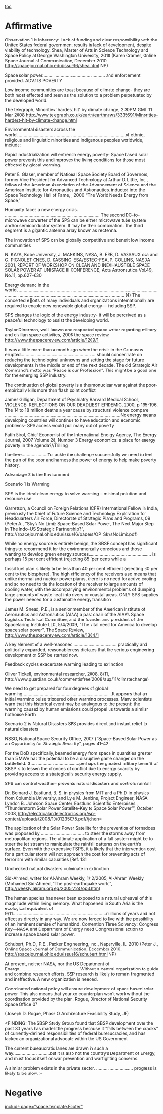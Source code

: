 [[toc]]
=Affirmative= 
Observation 1 is Inherency: Lack of funding and clear responsibility with the United States federal government results in lack of development, despite viability of technology. Shea, Master of Arts in Science Technology and Space Policy at George Washington University, 2010 (Karen Cramer, Online Space Journal of Communication, December 2010. http://spacejournal.ohio.edu/issue16/shea.html NP)

Space solar power................................................... and enforcement provided.
ADV.1 IS POVERTY

Low income communities are toast because of climate change- they are both most effected and seen as the solution to a problem perpetuated by the developed world.

The telegraph, Minorities 'hardest hit' by climate change, 2:30PM GMT 11 Mar 2008 http://www.telegraph.co.uk/earth/earthnews/3335691/Minorities-hardest-hit-by-climate-change.html

Environmental disasters across the world.........................................................................................of ethnic, religious and linguistic minorities and indigenous peoples worldwide, include:

Rapid industrialization will entrench energy poverty- Space based solar power prevents this and improves the living conditions for those most effected by global warming.

Peter E. Glaser, member of National Space Society Board of Governors, former Vice President for Advanced Technology at Arthur D. Little, Inc., fellow of the American Association of the Advancement of Science and the American Institute for Aeronautics and Astronautics, inducted into the Space Technology Hall of Fame, , 2000 “The World Needs Energy from Space,”

Humanity faces a new energy crisis. ............................................................................. The second DC-to-microwave converter of the SPS can be either microwave tube system and/or semiconductor system. It may be their combination. The third segment is a gigantic antenna array known as rectenna.

The innovation of SPS can be globally competitive and benefit low income communities

N. KAYA, Kobe University, J. MANKINS, NASA, B. ERB, D. VASSAUX csa and G. PIGNOLET CNES, D. KASSING, ESA/ESTEC-FSA, P. COLLINS, NASDA 2001, REPORT OF WORKSHOP ON CLEAN AND INEXHAUSTIBLE SPACE SOLAR POWER AT UNISPACE III CONFERENCE, Acta Astronautica Vol.49, No.11, pp.627–630

Energy demand in the world,................................................................................................................................................................................................................... (4) The concerted e􏰁orts of many individuals and organizations internationally are required to enable new renewable global energy— including SSP.


SPS changes the logic of the energy industry- it will be perceived as a peaceful technology to assist the developing world.

Taylor Dinerman, well-known and respected space writer regarding military and civilian space activities, 2008 the space review, http://www.thespacereview.com/article/1209/1

It was a little more than a month ago when the crisis in the Caucasus erupted............................................................. should concentrate on reducing the technological unknowns and setting the stage for future developments in the middle or end of the next decade. The old Strategic Air Command’s motto was “Peace is our Profession”. This might be a good one for the emerging SSP industry.

The continuation of global poverty is a thermonuclear war against the poor- empirically kills more than flash point conflict

James Gilligan, Department of Psychiatry Harvard Medical School, VIOLENCE: REFLECTIONS ON OUR DEADLIEST EPIDEMIC, 2000, p 195-196.
The 14 to 18 million deaths a year cause by structural violence compare ..............................................................................................No energy means developing countries will continue to have education and economic problems- SPS access would pull many out of poverty

Fatih Birol, Chief Economist of the International Energy Agency, The Energy Journal, 2007 Volume 28, Number 3 Energy economics: a place for energy poverty in the agenda?//Trilling

I believe.....................To tackle the challenge successfully we need to feel the pain of the poor and harness the power of energy to help make poverty history.

Advantage 2 is the Environment

Scenario 1 is Warming

SPS is the ideal clean energy to solve warming – minimal pollution and resource use

Garretson, a Council on Foreign Relations (CFR) International Fellow in India, previously the Chief of Future Science and Technology Exploration for Headquarters Air Force, Directorate of Strategic Plans and Programs, 09 (Peter A., “Sky’s No Limit: Space-Based Solar Power, The Next Major Step In The Indo-US Strategic Partnership?”, http://spacejournal.ohio.edu/issue16/papers/OP_SkysNoLimit.pdf)

While no energy source is entirely benign, the SBSP concept has significant things to recommend it for the environmentally conscious and those wanting to develop green energy sources................................................... is perhaps 15 per cent efficient (rejecting 85 (per cent) while a

fossil fuel plan is likely to be less than 40 per cent efficient (rejecting 60 per cent to the biosphere). The high efficiency of the receivers also means that unlike thermal and nuclear power plants, there is no need for active cooling and so no need to tie the location of the receiver to large amounts of cooling water, with the accompanying environmental problems of dumping large amounts of waste heat into rivers or coastal areas.
ONLY SPS supplies the power needed for a sustainable energy transition

James M. Snead, P.E., is a senior member of the American Institute of Aeronautics and Astronautics (AIAA) a past chair of the AIAA’s Space Logistics Technical Committee, and the founder and president of the Spacefaring Institute LLC, 5/4/2009, “The vital need for America to develop space solar power”, The Space Review, http://www.thespacereview.com/article/1364/1

A key element of a well-reasoned ................................... practically and politically expanded, reasonableness dictates that the serious engineering development of SSP be started now.

Feedback cycles exacerbate warming leading to extinction

Oliver Tickell, environmental researcher, 2008, 8/11, http://www.guardian.co.uk/commentisfree/2008/aug/11/climatechange)

We need to get prepared for four degrees of global warming.........................................................................It appears that an initial warming pulse triggered other warming processes. Many scientists warn that this historical event may be analogous to the present: the warming caused by human emissions could propel us towards a similar hothouse Earth.

Scenario 2 is Natural Disasters
SPS provides direct and instant relief to natural disasters

NSSO, National Space Security Office, 2007 (“Space-Based Solar Power as an Opportunity for Strategic Security”, pages 41-42)

For the DoD specifically, beamed energy from space in quantities greater than 5 MWe has the potential to be a disruptive game changer on the battlefield. S........................................perhaps the greatest military benefit of SBSP is to lessen the chances of conflict due to energy scarcity by providing access to a strategically security energy supply.

SPS can control weather– prevents natural disasters and controls rainfall

Dr. Bernard J. Eastlund, B. S. in physics from MIT and a Ph.D. in physics from Columbia University, and Lyle M. Jenkins, Project Engineer, NASA Lyndon B. Johnson Space Center, Eastlund Scientific Enterprises , “Thunderstorm Solar Power Satellite-Key to Space Solar Power’”, October 2008, http://electricalandelectronics.org/wp-content/uploads/2008/10/01235075.pdf//jchen=

The application of the Solar Power Satellite for the prevention of tornadoes was proposed by ................................... to steer the storms away from metropolitan regions. The ultimate application of a full system might be to steer the jet stream to manipulate the rainfall patterns on the earth’s surface. Even with the expensive TSPS, it is likely that the intervention cost for a particular storm will not approach the cost for preventing acts of terrorism with similar casualties [Ref. 131


Unchecked natural disasters culminate in extinction

Sid-Ahmed, writer for Al-Ahram Weekly, 1/12/2005, Al-Ahram Weekly (Mohamed Sid-Ahmed, “The post-earthquake world”, http://weekly.ahram.org.eg/2005/724/op3.htm)

The human species has never been exposed to a natural upheaval of this magnitude within living memory. What happened in South Asia is the ecological equivalent of 9/11............................................................................millions of years and not affect us directly in any way. We are now forced to live with the possibility of an imminent demise of humankind.
Contention Three Solvency:
Congress Key—NASA and Department of Energy need Congressional action to increase space based solar power.

Schubert, Ph.D., P.E., Packer Engineering, Inc., Naperville, IL, 2010 (Peter J., Online Space Journal of Communication, December 2010. http://spacejournal.ohio.edu/issue16/schubert.html NP)

At present, neither NASA, nor the US Department of Energy..................................................Without a central organization to guide and combine research efforts, SSP research is likely to remain fragmented and ineffective. A new organization is needed.


Coordinated national policy will ensure development of space based solar power. This also means that your xo counterplan won’t work without the coordination provided by the plan.
Rogue, Director of National Security Space Office 07

(Joseph D. Rogue, Phase O Architecture Feasibility Study, JP)

<FINDING: The SBSP Study Group found that SBSP development over the past 30 years has made little progress because it “falls between the cracks” of currently‐defined responsibilities of federal bureaucracies, and has lacked an organizational advocate within the US Government.

The current bureaucratic lanes are drawn in such a way..............................but it is also not the country’s Department of Energy, and must focus itself on war prevention and warfighting concerns.

A similar problem exists in the private sector. .............................. progress is likely to be slow. >


=Negative= 

[[include page="space.template.Footer"]]